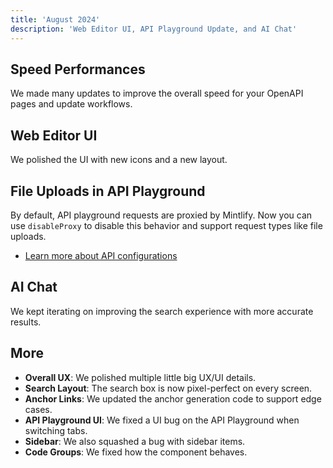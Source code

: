 ```yaml
---
title: 'August 2024'
description: 'Web Editor UI, API Playground Update, and AI Chat'
---
```


## Speed Performances

We made many updates to improve the overall speed for your OpenAPI pages and update workflows.

## Web Editor UI

We polished the UI with new icons and a new layout.

## File Uploads in API Playground

By default, API playground requests are proxied by Mintlify. Now you can use `disableProxy` to disable this behavior and support request types like file uploads.

- [Learn more about API configurations](/settings/global#api-configurations)

## AI Chat

We kept iterating on improving the search experience with more accurate results.

## More

- **Overall UX**: We polished multiple little big UX/UI details.
- **Search Layout**: The search box is now pixel-perfect on every screen.
- **Anchor Links**: We updated the anchor generation code to support edge cases.
- **API Playground UI**: We fixed a UI bug on the API Playground when switching tabs.
- **Sidebar**: We also squashed a bug with sidebar items.
- **Code Groups**: We fixed how the component behaves.